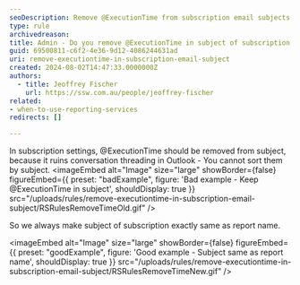 ```yaml
---
seoDescription: Remove @ExecutionTime from subscription email subjects to improve sorting and conversation threading in Outlook.
type: rule
archivedreason:
title: Admin - Do you remove @ExecutionTime in subject of subscription email?
guid: 69500811-c6f2-4e36-9d12-4086244631ad
uri: remove-executiontime-in-subscription-email-subject
created: 2024-08-02T14:47:33.0000000Z
authors:
  - title: Jeoffrey Fischer
    url: https://ssw.com.au/people/jeoffrey-fischer
related:
- when-to-use-reporting-services
redirects: []

---
```


In subscription settings, @ExecutionTime should be removed from subject, because it ruins conversation threading in Outlook - You cannot sort them by subject.
<imageEmbed
  alt="Image"
  size="large"
  showBorder={false}
  figureEmbed={{
    preset: "badExample",
    figure: 'Bad example - Keep @ExecutionTime in subject',
    shouldDisplay: true
  }}
  src="/uploads/rules/remove-executiontime-in-subscription-email-subject/RSRulesRemoveTimeOld.gif"
/>

So we always make subject of subscription exactly same as report name.

<imageEmbed
  alt="Image"
  size="large"
  showBorder={false}
  figureEmbed={{
    preset: "goodExample",
    figure: 'Good example - Subject same as report name',
    shouldDisplay: true
  }}
  src="/uploads/rules/remove-executiontime-in-subscription-email-subject/RSRulesRemoveTimeNew.gif"
/>